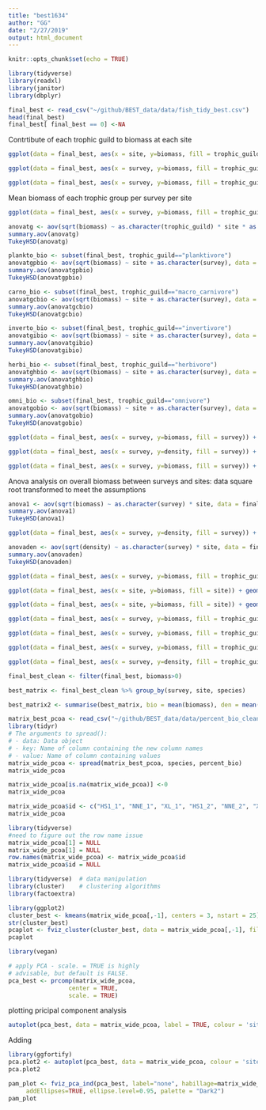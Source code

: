 ```yaml
---
title: "best1634"
author: "GG"
date: "2/27/2019"
output: html_document
---
```


```r
knitr::opts_chunk$set(echo = TRUE)
```

```r
library(tidyverse)
library(readxl)
library(janitor)
library(dbplyr)
```
```r
final_best <- read_csv("~/github/BEST_data/data/fish_tidy_best.csv")
head(final_best)
final_best[ final_best == 0] <-NA
```

Contrtibute of each trophic guild to biomass at each site
```r
ggplot(data = final_best, aes(x = site, y=biomass, fill = trophic_guild)) + geom_bar(stat = "summary", fun.y = "mean", position = "fill") + scale_fill_brewer(palette = "Dark2") + scale_y_continuous(name = "Percent Biomass", labels=c("0", "25", "50", "75", "100")) + theme_bw() + labs(x="")
```

```r
ggplot(data = final_best, aes(x = survey, y=biomass, fill = trophic_guild)) + geom_bar(stat = "summary", fun.y = "mean", position = "fill") + scale_fill_brewer(palette = "Dark2") + scale_x_discrete(name = "Survey Number", limits=c("1", "2", "3", "4", "5", "6")) + scale_y_continuous(name = "Percent Biomass", labels=c("0", "25", "50", "75", "100")) + theme_bw() + labs(x="")
```

```r
ggplot(data = final_best, aes(x = survey, y=biomass, fill = trophic_guild)) + geom_bar(stat = "summary", fun.y = "mean", position = "stack") + scale_fill_brewer(palette = "Dark2") + scale_x_discrete(name = "Survey Number", limits=c("1", "2", "3", "4", "5", "6")) + theme_bw() + labs(y="Mean Biomass(g)")

```


Mean biomass of each trophic group per survey per site
```r
ggplot(data = final_best, aes(x = survey, y=biomass, fill = trophic_guild)) + geom_bar(stat = "summary", fun.y = "mean", position = "fill") + scale_fill_brewer(palette = "Dark2") + facet_grid(site~., scales = "free") + scale_x_discrete(name = "Survey Number", limits=c("1", "2", "3", "4", "5", "6")) + scale_y_continuous(name = "Percent Biomass", labels=c("0", "25", "50", "75", "100"))+ theme_bw()
```


```r
anovatg <- aov(sqrt(biomass) ~ as.character(trophic_guild) * site * as.character(survey), data = final_best)
summary.aov(anovatg)
TukeyHSD(anovatg)
```
```r
plankto_bio <- subset(final_best, trophic_guild=="planktivore")
anovatgpbio <- aov(sqrt(biomass) ~ site + as.character(survey), data = plankto_bio)
summary.aov(anovatgpbio)
TukeyHSD(anovatgpbio)
```
```r
carno_bio <- subset(final_best, trophic_guild=="macro_carnivore")
anovatgcbio <- aov(sqrt(biomass) ~ site + as.character(survey), data = carno_bio)
summary.aov(anovatgcbio)
TukeyHSD(anovatgcbio)
```

```r
inverto_bio <- subset(final_best, trophic_guild=="invertivore")
anovatgibio <- aov(sqrt(biomass) ~ site + as.character(survey), data = inverto_bio)
summary.aov(anovatgibio)
TukeyHSD(anovatgibio)
```

```r
herbi_bio <- subset(final_best, trophic_guild=="herbivore")
anovatghbio <- aov(sqrt(biomass) ~ site + as.character(survey), data = herbi_bio)
summary.aov(anovatghbio)
TukeyHSD(anovatghbio)
```

```r
omni_bio <- subset(final_best, trophic_guild=="omnivore")
anovatgobio <- aov(sqrt(biomass) ~ site + as.character(survey), data = omni_bio)
summary.aov(anovatgobio)
TukeyHSD(anovatgobio)
```

```r
ggplot(data = final_best, aes(x = survey, y=biomass, fill = survey)) + geom_bar(stat = "summary", fun.y = "mean") + labs(y = "Mean Biomass (g)") + stat_summary(geom = "errorbar", fun.data = mean_se) + theme_bw() + theme(legend.position = "none")
```


```r
ggplot(data = final_best, aes(x = survey, y=density, fill = survey)) + geom_bar(stat = "summary", fun.y = "mean") + labs(y = "Mean Density (no/30m^2)") + stat_summary(geom = "errorbar", fun.data = mean_se) + theme_bw() + theme(legend.position = "none")
```

```r
ggplot(data = final_best, aes(x = survey, y=biomass, fill = survey)) + geom_bar(stat = "summary", fun.y = "mean") + labs(y = "Mean Biomass (g)") + facet_grid(.~site, scales = "free") + theme(legend.position = "none") + stat_summary(geom = "errorbar", fun.data = mean_se) 
```

Anova analysis on overall biomass between surveys and sites: data square root transformed to meet the assumptions

```r
anova1 <- aov(sqrt(biomass) ~ as.character(survey) * site, data = final_best)
summary.aov(anova1)
TukeyHSD(anova1)
```

```r
ggplot(data = final_best, aes(x = survey, y=density, fill = survey)) + geom_bar(stat = "summary", fun.y = "mean") + labs(y = "Mean Density (n/30m2)") + facet_grid(.~site, scales = "free") + theme(legend.position = "none") + stat_summary(geom = "errorbar", fun.data = mean_se) 
```


```r
anovaden <- aov(sqrt(density) ~ as.character(survey) * site, data = final_best)
summary.aov(anovaden)
TukeyHSD(anovaden)
```


```r
ggplot(data = final_best, aes(x = survey, y=biomass, fill = trophic_guild)) + geom_bar(stat = "summary", fun.y = "mean") + facet_grid(trophic_guild~site, scales = "free") + theme(legend.position = "none") + stat_summary(geom = "errorbar", fun.data = mean_se) 
```

```r
ggplot(data = final_best, aes(x = site, y=biomass, fill = site)) + geom_bar(stat = "summary", fun.y = "mean", position = "dodge") + facet_grid(survey~trophic_guild, scales = "free") + theme(legend.position = "none") + stat_summary(geom = "errorbar", fun.data = mean_se)  
```

```r
ggplot(data = final_best, aes(x = site, y=biomass, fill = site)) + geom_bar(stat = "summary", fun.y = "mean", position = "dodge") + facet_grid(trophic_guild~survey, scales = "free") + theme(legend.position = "none") + stat_summary(geom = "errorbar", fun.data = mean_se)  
```

```r
ggplot(data = final_best, aes(x = survey, y=biomass, fill = trophic_guild)) + geom_bar(stat = "summary", fun.y = "mean", position = "dodge") + facet_grid(.~site, scales = "free") + theme(legend.position = "none") + stat_summary(geom = "errorbar", fun.data = mean_se, position = "dodge") + scale_y_log10()
```

```r
ggplot(data = final_best, aes(x = survey, y=biomass, fill = trophic_guild)) + geom_bar(stat = "summary", fun.y = "mean", ) + facet_grid(.~site, scales = "free") + scale_y_log10()
```

```r
ggplot(data = final_best, aes(x = survey, y=biomass, fill = trophic_guild)) + geom_bar(stat = "summary", fun.y = "mean", position = "fill") + facet_grid(.~site, scales = "free") + labs(y = "% biomass") + scale_x_discrete(name = "survey", limit=c("1", "2", "3", "4", "5", "6")) + theme_bw()
```

```r
ggplot(data = final_best, aes(x = survey, y=density, fill = trophic_guild)) + geom_bar(stat = "summary", fun.y = "mean", position = "fill") + facet_grid(.~site, scales = "free") + labs(y = "% biomass") + scale_x_discrete(name = "survey", limit=c("1", "2", "3", "4", "5", "6")) + theme_bw()
```

```r
final_best_clean <- filter(final_best, biomass>0)
```


```r
best_matrix <- final_best_clean %>% group_by(survey, site, species)
```
```r
best_matrix2 <- summarise(best_matrix, bio = mean(biomass), den = mean(density))
```
```r
matrix_best_pcoa <- read_csv("~/github/BEST_data/data/percent_bio_clean.csv")
library(tidyr)
# The arguments to spread():
# - data: Data object
# - key: Name of column containing the new column names
# - value: Name of column containing values
matrix_wide_pcoa <- spread(matrix_best_pcoa, species, percent_bio)
matrix_wide_pcoa
```

```r

matrix_wide_pcoa[is.na(matrix_wide_pcoa)] <-0
matrix_wide_pcoa

```

```r
matrix_wide_pcoa$id <- c("HS1_1", "NNE_1", "XL_1", "HS1_2", "NNE_2", "XL_2", "XL_3", "HS1_4", "XL_4", "HS1_5", "NNE_5", "XL_5", "HS1_6", "NNE_6", "XL_6")
matrix_wide_pcoa
```
```r
library(tidyverse)
#need to figure out the row name issue
matrix_wide_pcoa[1] = NULL
matrix_wide_pcoa[1] = NULL
row.names(matrix_wide_pcoa) <- matrix_wide_pcoa$id
matrix_wide_pcoa$id = NULL
```

```r
library(tidyverse)  # data manipulation
library(cluster)    # clustering algorithms
library(factoextra)
```


```r
library(ggplot2)
cluster_best <- kmeans(matrix_wide_pcoa[,-1], centers = 3, nstart = 25)
str(cluster_best)
pcaplot <- fviz_cluster(cluster_best, data = matrix_wide_pcoa[,-1], fill = "darkblue") + ylim(-2.5,4.5) + theme_classic()
pcaplot
```
```r
library(vegan)

```


```r
# apply PCA - scale. = TRUE is highly 
# advisable, but default is FALSE. 
pca_best <- prcomp(matrix_wide_pcoa,
                 center = TRUE,
                 scale. = TRUE) 
```
plotting pricipal component analysis
```r
autoplot(pca_best, data = matrix_wide_pcoa, label = TRUE, colour = 'site')
```
Adding 
```r
library(ggfortify)
pca.plot2 <- autoplot(pca_best, data = matrix_wide_pcoa, colour = 'site', frame = TRUE, frame.type = "convex")
pca.plot2
```

```r
pam_plot <- fviz_pca_ind(pca_best, label="none", habillage=matrix_wide_pcoa$site,
     addEllipses=TRUE, ellipse.level=0.95, palette = "Dark2")
pam_plot
```







